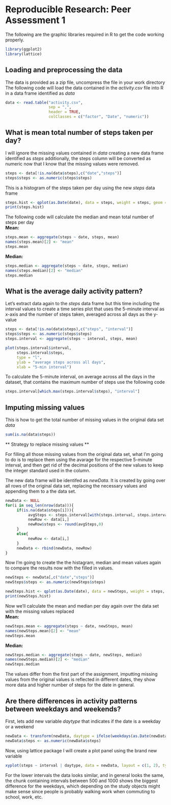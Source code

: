 # Reproducible Research: Peer Assessment 1  

The following are the graphic libraries required in R to get the code working properly.

```r
library(ggplot2)
library(lattice)
```

## Loading and preprocessing the data  

The data is provided as a zip file, uncompress the file in your work directory
The following code will load the data contained in the *activity.csv* file into R in a data frame identified as *data*

```r
data <- read.table("activity.csv",
                   sep = ",",
                   header = TRUE,
                   colClasses = c("factor", "Date", "numeric"))
```


## What is mean total number of steps taken per day?  

I will ignore the missing values contained in *data* creating a new data frame identified as *steps* additionally, the steps column will be converted as numeric now that I know that the missing values were removed.

```r
steps <- data[!is.na(data$steps),c("date","steps")]
steps$steps <- as.numeric(steps$steps)
```

This is a histogram of the steps taken per day using the new *steps* data frame
```r
steps.hist <- qplot(as.Date(date), data = steps, weight = steps, geom = "histogram", binwidth = 1, xlab = "date")
print(steps.hist)
```

The following code will calculate the median and mean total number of steps per day    
**Mean:**
```r
steps.mean <- aggregate(steps ~ date, steps, mean)
names(steps.mean)[2] <- "mean"
steps.mean
```
**Median:**
```r
steps.median <- aggregate(steps ~ date, steps, median) 
names(steps.median)[2] <- "median"
steps.median
```


## What is the average daily activity pattern?  

Let's extract data again to the *steps* data frame but this time including the interval values to create a time series plot that uses the 5-minute interval as x-axis and the number of steps taken, averaged across all days as the y-value

```r
steps <- data[!is.na(data$steps),c("steps", "interval")]
steps$steps <- as.numeric(steps$steps)
steps.interval <- aggregate(steps ~ interval, steps, mean)

plot(steps.interval$interval,
     steps.interval$steps,
     type = "l",
     ylab = "average steps across all days",
     xlab = "5-min interval")
```

To calculate the 5-minute interval, on average across all the days in the dataset, that contains the maximum number of steps use the following code

```r
steps.interval[which.max(steps.interval$steps), "interval"]
```

## Imputing missing values  

This is how to get the total number of missing values in the original data set *data*

```r
sum(is.na(data$steps))
```

** Strategy to replace missing values **  

For filling all those missing values from the original data set, what I'm going to do is to replace them using the avarage for the respective 5-minute interval, and then get rid of the decimal positions of the new values to keep the integer standard used in the column.  

The new data frame will be identifed as *newData*. It is created by going over all rows of the original data set, replacing the necessary values and appending them to a the data set.

```r
newData <- NULL
for(i in seq_len(nrow(data))){
     if(is.na(data$steps[i])){
          avgSteps <- steps.interval[with(steps.interval, steps.interval$interval == data$interval[i]), "steps"]
          newRow <- data[i,]
          newRow$steps <- round(avgSteps,0)
     }
     else{
          newRow <- data[i,] 
     }
     newData <- rbind(newData, newRow)
}
```

Now I'm going to create the the histagram, median and mean values again to compare the results now with the filled in values.

```r
newSteps <- newData[,c("date","steps")]
newSteps$steps <- as.numeric(newSteps$steps)

newSteps.hist <- qplot(as.Date(date), data = newSteps, weight = steps, geom = "histogram", binwidth = 1, xlab = "date")
print(newSteps.hist)
```

Now we'll calculate the mean and median per day again over the data set with the missing values replaced  
**Mean:**
```r
newSteps.mean <- aggregate(steps ~ date, newSteps, mean)
names(newSteps.mean)[2] <- "mean"
newSteps.mean
```
**Median:**
```r
newSteps.median <- aggregate(steps ~ date, newSteps, median) 
names(newSteps.median)[2] <- "median"
newSteps.median
```

The values differ from the first part of the assignment, imputting missing values from the original values is reflected in different dates, they show more data and higher number of steps for the date in general.

## Are there differences in activity patterns between weekdays and weekends?  

First, lets add new variable *daytype* that indicates if the date is a weekday or a weekend
```r
newData <- transform(newData, daytype = ifelse(weekdays(as.Date(newData$date)) %in% c('Saturday', 'Sunday'), 'weekend', 'weekday'))
newData$steps <- as.numeric(newData$steps)
```

Now, using lattice package I will create a plot panel using the brand new variable
```r
xyplot(steps ~ interval | daytype, data = newData, layout = c(1, 2), type = "l", ylab = "Number of steps")
```

For the lower intervals the data looks similar, and in general looks the same, the chunk containing intervals between 500 and 1000 shows the biggest difference for the weekdays, which depending on the study objects might make sense since people is probably walking work when commuting to school, work, etc.